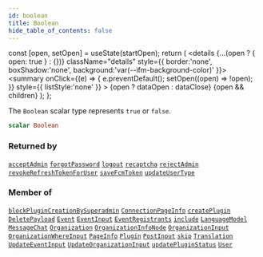 ```yaml
---
id: boolean
title: Boolean
hide_table_of_contents: false
---
```







  const [open, setOpen] = useState(startOpen);
  return (
    <details {...(open ? { open: true } : {})} className="details" style={{ border:'none', boxShadow:'none', background:'var(--ifm-background-color)' }}>
      <summary
        onClick={(e) => {
          e.preventDefault();
          setOpen((open) => !open);
        }}
        style={{ listStyle:'none' }}
      >
      {open ? dataOpen : dataClose}
      </summary>
      {open && children}
    </details>
  );
};




The `Boolean` scalar type represents `true` or `false`.


```graphql
scalar Boolean
```




### Returned by

[`acceptAdmin`](/schema/mutations/accept-admin)  <Badge class="secondary" text="mutation"/><Bullet />[`forgotPassword`](/schema/mutations/forgot-password)  <Badge class="secondary" text="mutation"/><Bullet />[`logout`](/schema/mutations/logout)  <Badge class="secondary" text="mutation"/><Bullet />[`recaptcha`](/schema/mutations/recaptcha)  <Badge class="secondary" text="mutation"/><Bullet />[`rejectAdmin`](/schema/mutations/reject-admin)  <Badge class="secondary" text="mutation"/><Bullet />[`revokeRefreshTokenForUser`](/schema/mutations/revoke-refresh-token-for-user)  <Badge class="secondary" text="mutation"/><Bullet />[`saveFcmToken`](/schema/mutations/save-fcm-token)  <Badge class="secondary" text="mutation"/><Bullet />[`updateUserType`](/schema/mutations/update-user-type)  <Badge class="secondary" text="mutation"/>

### Member of

[`blockPluginCreationBySuperadmin`](/schema/mutations/block-plugin-creation-by-superadmin)  <Badge class="secondary" text="mutation"/><Bullet />[`ConnectionPageInfo`](/schema/objects/connection-page-info)  <Badge class="secondary" text="object"/><Bullet />[`createPlugin`](/schema/mutations/create-plugin)  <Badge class="secondary" text="mutation"/><Bullet />[`DeletePayload`](/schema/objects/delete-payload)  <Badge class="secondary" text="object"/><Bullet />[`Event`](/schema/objects/event)  <Badge class="secondary" text="object"/><Bullet />[`EventInput`](/schema/inputs/event-input)  <Badge class="secondary" text="input"/><Bullet />[`EventRegistrants`](/schema/objects/event-registrants)  <Badge class="secondary" text="object"/><Bullet />[`include`](/schema/directives/include)  <Badge class="secondary" text="directive"/><Bullet />[`LanguageModel`](/schema/objects/language-model)  <Badge class="secondary" text="object"/><Bullet />[`MessageChat`](/schema/objects/message-chat)  <Badge class="secondary" text="object"/><Bullet />[`Organization`](/schema/objects/organization)  <Badge class="secondary" text="object"/><Bullet />[`OrganizationInfoNode`](/schema/objects/organization-info-node)  <Badge class="secondary" text="object"/><Bullet />[`OrganizationInput`](/schema/inputs/organization-input)  <Badge class="secondary" text="input"/><Bullet />[`OrganizationWhereInput`](/schema/inputs/organization-where-input)  <Badge class="secondary" text="input"/><Bullet />[`PageInfo`](/schema/objects/page-info)  <Badge class="secondary" text="object"/><Bullet />[`Plugin`](/schema/objects/plugin)  <Badge class="secondary" text="object"/><Bullet />[`PostInput`](/schema/inputs/post-input)  <Badge class="secondary" text="input"/><Bullet />[`skip`](/schema/directives/skip)  <Badge class="secondary" text="directive"/><Bullet />[`Translation`](/schema/objects/translation)  <Badge class="secondary" text="object"/><Bullet />[`UpdateEventInput`](/schema/inputs/update-event-input)  <Badge class="secondary" text="input"/><Bullet />[`UpdateOrganizationInput`](/schema/inputs/update-organization-input)  <Badge class="secondary" text="input"/><Bullet />[`updatePluginStatus`](/schema/mutations/update-plugin-status)  <Badge class="secondary" text="mutation"/><Bullet />[`User`](/schema/objects/user)  <Badge class="secondary" text="object"/>

